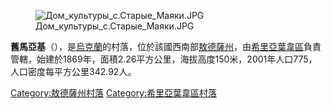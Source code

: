 [[Image:Дом_культуры_с.Старые_Маяки.JPG|right]]

{{coord|47|20|48|N|30|18|41|E|scale:30000|display=title}}

'''舊馬亞基'''（{{lang-uk|Старі Маяки}}），是[[烏克蘭|烏克蘭]]的村落，位於該國西南部[[敖德薩州|敖德薩州]]，由[[希里亞葉韋區|希里亞葉韋區]]負責管轄，始建於1869年，面積2.26平方公里，海拔高度150米，2001年人口775，人口密度每平方公里342.92人。

{{DEFAULTSORT:Старі Маяки}}
[[Category:敖德薩州村落|Category:敖德薩州村落]]
[[Category:希里亞葉韋區村落|Category:希里亞葉韋區村落]]


{{Odessa-geo-stub}}